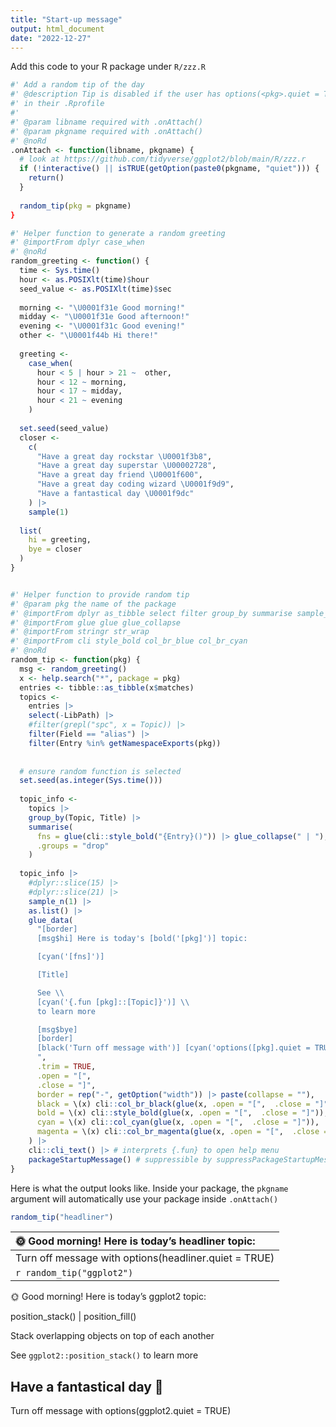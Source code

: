 ```yaml
---
title: "Start-up message"
output: html_document
date: "2022-12-27"
---
```


Add this code to your R package under `R/zzz.R`

```r
#' Add a random tip of the day
#' @description Tip is disabled if the user has options(<pkg>.quiet = TRUE)
#' in their .Rprofile
#'
#' @param libname required with .onAttach()
#' @param pkgname required with .onAttach()
#' @noRd
.onAttach <- function(libname, pkgname) {
  # look at https://github.com/tidyverse/ggplot2/blob/main/R/zzz.r
  if (!interactive() || isTRUE(getOption(paste0(pkgname, "quiet"))) {
    return()
  }
  
  random_tip(pkg = pkgname)
}

#' Helper function to generate a random greeting
#' @importFrom dplyr case_when
#' @noRd
random_greeting <- function() {
  time <- Sys.time()
  hour <- as.POSIXlt(time)$hour
  seed_value <- as.POSIXlt(time)$sec
  
  morning <- "\U0001f31e Good morning!"
  midday <- "\U0001f31e Good afternoon!"
  evening <- "\U0001f31c Good evening!"
  other <- "\U0001f44b Hi there!"
  
  greeting <-
    case_when(
      hour < 5 | hour > 21 ~  other,
      hour < 12 ~ morning,
      hour < 17 ~ midday,
      hour < 21 ~ evening
    )
  
  set.seed(seed_value)
  closer <-
    c(
      "Have a great day rockstar \U0001f3b8",
      "Have a great day superstar \U00002728",
      "Have a great day friend \U0001f600",
      "Have a great day coding wizard \U0001f9d9",
      "Have a fantastical day \U0001f9dc"
    ) |>
    sample(1)
  
  list(
    hi = greeting,
    bye = closer
  )
}


#' Helper function to provide random tip
#' @param pkg the name of the package
#' @importFrom dplyr as_tibble select filter group_by summarise sample_n
#' @importFrom glue glue glue_collapse
#' @importFrom stringr str_wrap
#' @importFrom cli style_bold col_br_blue col_br_cyan
#' @noRd
random_tip <- function(pkg) {
  msg <- random_greeting()
  x <- help.search("*", package = pkg)
  entries <- tibble::as_tibble(x$matches)
  topics <-
    entries |>
    select(-LibPath) |>
    #filter(grepl("spc", x = Topic)) |>
    filter(Field == "alias") |>
    filter(Entry %in% getNamespaceExports(pkg))
  
  
  # ensure random function is selected
  set.seed(as.integer(Sys.time()))
  
  topic_info <-
    topics |>
    group_by(Topic, Title) |>
    summarise(
      fns = glue(cli::style_bold("{Entry}()")) |> glue_collapse(" | "),
      .groups = "drop"
    )
  
  topic_info |>
    #dplyr::slice(15) |>
    #dplyr::slice(21) |>
    sample_n(1) |>
    as.list() |>
    glue_data(
      "[border]
      [msg$hi] Here is today's [bold('[pkg]')] topic:

      [cyan('[fns]')]

      [Title]

      See \\
      [cyan('{.fun [pkg]::[Topic]}')] \\
      to learn more

      [msg$bye]
      [border]
      [black('Turn off message with')] [cyan('options([pkg].quiet = TRUE)')]
      ",
      .trim = TRUE,
      .open = "[",
      .close = "]",
      border = rep("-", getOption("width")) |> paste(collapse = ""),
      black = \(x) cli::col_br_black(glue(x, .open = "[",  .close = "]")),
      bold = \(x) cli::style_bold(glue(x, .open = "[",  .close = "]")),
      cyan = \(x) cli::col_cyan(glue(x, .open = "[",  .close = "]")),
      magenta = \(x) cli::col_br_magenta(glue(x, .open = "[",  .close = "]"))
    ) |>
    cli::cli_text() |> # interprets {.fun} to open help menu
    packageStartupMessage() # suppressible by suppressPackageStartupMessages
}
```

Here is what the output looks like. Inside your package, the `pkgname` argument will automatically use your package inside `.onAttach()`

```r
random_tip("headliner")
```
-----------------------------------------------------------------------------------------------------------------------------------------
🌞 Good morning! Here is today's headliner topic:

demo_data()

Small data set referencing the current date

See `headliner::demo_data()` to learn more

Have a great day rockstar 🎸
-----------------------------------------------------------------------------------------------------------------------------------------
Turn off message with options(headliner.quiet = TRUE)

```r
random_tip("ggplot2")
```
-----------------------------------------------------------------------------------------------------------------------------------------
🌞 Good morning! Here is today's ggplot2 topic:

position_stack() | position_fill()

Stack overlapping objects on top of each another

See `ggplot2::position_stack()` to learn more

Have a fantastical day 🧜
-----------------------------------------------------------------------------------------------------------------------------------------
Turn off message with options(ggplot2.quiet = TRUE)
